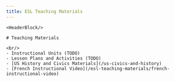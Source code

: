 ```yaml
---
title: ESL Teaching Materials
---
```


<BaseLayout title={frontmatter.title} current="/esl-teaching-materials">

    <HeaderBlock/>

    # Teaching Materials

    <br/>
    - Instructional Units (TODO)
    - Lesson Plans and Activities (TODO)
    - [US History and Civics Materials](/us-civics-and-history)
    - [French Instructional Video](/esl-teaching-materials/french-instructional-video)

</BaseLayout>
